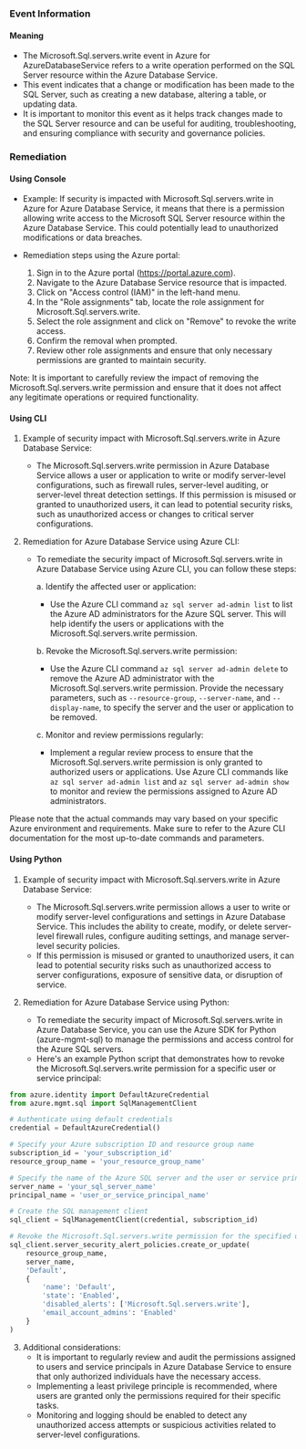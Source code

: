 
### Event Information

#### Meaning

- The Microsoft.Sql.servers.write event in Azure for AzureDatabaseService refers to a write operation performed on the SQL Server resource within the Azure Database Service.
- This event indicates that a change or modification has been made to the SQL Server, such as creating a new database, altering a table, or updating data.
- It is important to monitor this event as it helps track changes made to the SQL Server resource and can be useful for auditing, troubleshooting, and ensuring compliance with security and governance policies.

### Remediation

#### Using Console

- Example: If security is impacted with Microsoft.Sql.servers.write in Azure for Azure Database Service, it means that there is a permission allowing write access to the Microsoft SQL Server resource within the Azure Database Service. This could potentially lead to unauthorized modifications or data breaches.

- Remediation steps using the Azure portal:
  1. Sign in to the Azure portal (https://portal.azure.com).
  2. Navigate to the Azure Database Service resource that is impacted.
  3. Click on "Access control (IAM)" in the left-hand menu.
  4. In the "Role assignments" tab, locate the role assignment for Microsoft.Sql.servers.write.
  5. Select the role assignment and click on "Remove" to revoke the write access.
  6. Confirm the removal when prompted.
  7. Review other role assignments and ensure that only necessary permissions are granted to maintain security.

Note: It is important to carefully review the impact of removing the Microsoft.Sql.servers.write permission and ensure that it does not affect any legitimate operations or required functionality.

#### Using CLI

1. Example of security impact with Microsoft.Sql.servers.write in Azure Database Service:
   - The Microsoft.Sql.servers.write permission in Azure Database Service allows a user or application to write or modify server-level configurations, such as firewall rules, server-level auditing, or server-level threat detection settings. If this permission is misused or granted to unauthorized users, it can lead to potential security risks, such as unauthorized access or changes to critical server configurations.

2. Remediation for Azure Database Service using Azure CLI:
   - To remediate the security impact of Microsoft.Sql.servers.write in Azure Database Service using Azure CLI, you can follow these steps:

     a. Identify the affected user or application:
        - Use the Azure CLI command `az sql server ad-admin list` to list the Azure AD administrators for the Azure SQL server. This will help identify the users or applications with the Microsoft.Sql.servers.write permission.

     b. Revoke the Microsoft.Sql.servers.write permission:
        - Use the Azure CLI command `az sql server ad-admin delete` to remove the Azure AD administrator with the Microsoft.Sql.servers.write permission. Provide the necessary parameters, such as `--resource-group`, `--server-name`, and `--display-name`, to specify the server and the user or application to be removed.

     c. Monitor and review permissions regularly:
        - Implement a regular review process to ensure that the Microsoft.Sql.servers.write permission is only granted to authorized users or applications. Use Azure CLI commands like `az sql server ad-admin list` and `az sql server ad-admin show` to monitor and review the permissions assigned to Azure AD administrators.

Please note that the actual commands may vary based on your specific Azure environment and requirements. Make sure to refer to the Azure CLI documentation for the most up-to-date commands and parameters.

#### Using Python

1. Example of security impact with Microsoft.Sql.servers.write in Azure Database Service:
   - The Microsoft.Sql.servers.write permission allows a user to write or modify server-level configurations and settings in Azure Database Service. This includes the ability to create, modify, or delete server-level firewall rules, configure auditing settings, and manage server-level security policies.
   - If this permission is misused or granted to unauthorized users, it can lead to potential security risks such as unauthorized access to server configurations, exposure of sensitive data, or disruption of service.

2. Remediation for Azure Database Service using Python:
   - To remediate the security impact of Microsoft.Sql.servers.write in Azure Database Service, you can use the Azure SDK for Python (azure-mgmt-sql) to manage the permissions and access control for the Azure SQL servers.
   - Here's an example Python script that demonstrates how to revoke the Microsoft.Sql.servers.write permission for a specific user or service principal:

```python
from azure.identity import DefaultAzureCredential
from azure.mgmt.sql import SqlManagementClient

# Authenticate using default credentials
credential = DefaultAzureCredential()

# Specify your Azure subscription ID and resource group name
subscription_id = 'your_subscription_id'
resource_group_name = 'your_resource_group_name'

# Specify the name of the Azure SQL server and the user or service principal to revoke the permission from
server_name = 'your_sql_server_name'
principal_name = 'user_or_service_principal_name'

# Create the SQL management client
sql_client = SqlManagementClient(credential, subscription_id)

# Revoke the Microsoft.Sql.servers.write permission for the specified user or service principal
sql_client.server_security_alert_policies.create_or_update(
    resource_group_name,
    server_name,
    'Default',
    {
        'name': 'Default',
        'state': 'Enabled',
        'disabled_alerts': ['Microsoft.Sql.servers.write'],
        'email_account_admins': 'Enabled'
    }
)
```

3. Additional considerations:
   - It is important to regularly review and audit the permissions assigned to users and service principals in Azure Database Service to ensure that only authorized individuals have the necessary access.
   - Implementing a least privilege principle is recommended, where users are granted only the permissions required for their specific tasks.
   - Monitoring and logging should be enabled to detect any unauthorized access attempts or suspicious activities related to server-level configurations.

